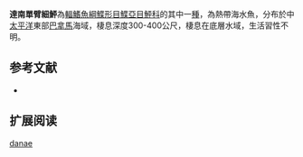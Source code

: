 {{Speciesbox
| name = 達南單臂細鮃
| image = 
| image_width = 250px
| image_caption = 
| status = NE
| status_system = IUCN3.1
| genus = Monolene
| species = danae
| authority = [[Bruun|Bruun]], 1937
| synonyms = 
}}

'''達南單臂細鮃'''為[[輻鰭魚綱|輻鰭魚綱]][[鰈形目|鰈形目]][[鰈亞目|鰈亞目]][[鮃科|鮃科]]的其中一[[種|種]]，為熱帶海水魚，分布於中[[太平洋|太平洋]]東部[[巴拿馬|巴拿馬]]海域，棲息深度300-400公尺，棲息在底層水域，生活習性不明。
==参考文献==
*{{FishBase_species|genus=Monolene|species=danae|year=2014|month=4}}

== 扩展阅读 ==
{{refbegin}}
{{wikispecies-inline|Monolene danae|達南單臂細鮃}}
{{refend}}
{{Taxonbar|from=Q2090206}}

[[Category:單臂細鮃屬|danae]]


{{魚類小作品}}